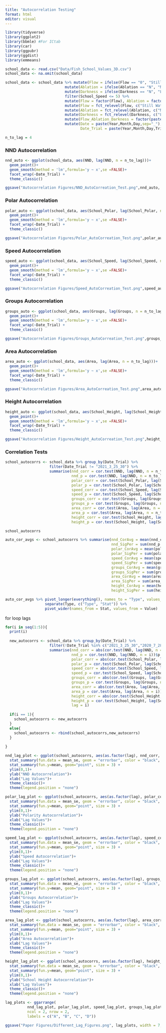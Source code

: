 ```yaml
---
title: "Autocorrelation Testing"
format: html
editor: visual
---
```


```r
library(tidyverse)
library(ggplot2)
library(bbmle) #For ICtab
library(car)
library(ggpubr)
library(ggdist)
library(emmeans)
```

```r
school_data <- read.csv("Data/Fish_School_Values_3D.csv")
school_data <- na.omit(school_data)

school_data <- school_data %>% mutate(Flow = ifelse(Flow == "0", "Still Water", "Flowing Water (2 BL/s)")) %>%
                           mutate(Ablation = ifelse(Ablation == "N", "No Ablation", "Ablated")) %>%
                           mutate(Darkness = ifelse(Darkness == "N", "Light", "Dark")) %>%
                           filter(School_Speed <= 5) %>%
                           mutate(Flow = factor(Flow), Ablation = factor(Ablation), Darkness = factor(Darkness)) %>%
                           mutate(Flow = fct_relevel(Flow, c("Still Water","Flowing Water (2 BL/s)"))) %>%
                           mutate(Ablation = fct_relevel(Ablation, c("No Ablation","Ablated"))) %>%
                           mutate(Darkness = fct_relevel(Darkness, c("Light","Dark"))) %>%
                           mutate(Flow_Ablation_Darkness = factor(paste(Flow,Ablation,Darkness,sep=", "))) %>%
                           mutate(Date = paste(Year,Month,Day,sep="_"),
                                  Date_Trial = paste(Year,Month,Day,Trial,sep="_"),)
```

```r
n_to_lag = 4
```


### NND Autocorrelation

```r

nnd_auto <- ggplot(school_data, aes(NND, lag(NND, n = n_to_lag)))+
  geom_point()+
  geom_smooth(method = 'lm',formula='y ~ x',se =FALSE)+
  facet_wrap(~Date_Trial) +
  theme_classic()

ggsave("Autocorrelation Figures/NND_AutoCorreation_Test.png",nnd_auto, width = 12, height = 12)

```

### Polar Autocorrelation

```r

polar_auto <- ggplot(school_data, aes(School_Polar, lag(School_Polar, n = n_to_lag)))+
  geom_point()+
  geom_smooth(method = 'lm',formula='y ~ x',se =FALSE)+
  facet_wrap(~Date_Trial) +
  theme_classic()

ggsave("Autocorrelation Figures/Polar_AutoCorreation_Test.png",polar_auto, width = 12, height = 12)

```

### Speed Autocorrelation

```r

speed_auto <- ggplot(school_data, aes(School_Speed, lag(School_Speed, n = n_to_lag)))+
  geom_point()+
  geom_smooth(method = 'lm',formula='y ~ x',se =FALSE)+
  facet_wrap(~Date_Trial) +
  theme_classic()

ggsave("Autocorrelation Figures/Speed_AutoCorreation_Test.png",speed_auto, width = 12, height = 12)

```

### Groups Autocorrelation

```r

groups_auto <- ggplot(school_data, aes(Groups, lag(Groups, n = n_to_lag)))+
  geom_point()+
  geom_smooth(method = 'lm',formula='y ~ x',se =FALSE)+
  facet_wrap(~Date_Trial) +
  theme_classic()

ggsave("Autocorrelation Figures/Groups_AutoCorreation_Test.png",groups_auto, width = 12, height = 12)

```

### Area Autocorrelation

```r

area_auto <- ggplot(school_data, aes(Area, lag(Area, n = n_to_lag)))+
  geom_point()+
  geom_smooth(method = 'lm',formula='y ~ x',se =FALSE)+
  facet_wrap(~Date_Trial) +
  theme_classic()

ggsave("Autocorrelation Figures/Area_AutoCorreation_Test.png",area_auto, width = 12, height = 12)

```

### Height Autocorrelation

```r

height_auto <- ggplot(school_data, aes(School_Height, lag(School_Height, n = n_to_lag)))+
  geom_point()+
  geom_smooth(method = 'lm',formula='y ~ x',se =FALSE)+
  facet_wrap(~Date_Trial) +
  theme_classic()

ggsave("Autocorrelation Figures/Height_AutoCorreation_Test.png",height_auto, width = 12, height = 12)

```

### Correlation Tests

```r

school_autocorrs <- school_data %>% group_by(Date_Trial) %>%
                    filter(Date_Trial != "2021_3_25_30") %>%
                    summarise(nnd_corr = cor.test(NND, lag(NND, n = n_to_lag))$estimate,
                              nnd_p = cor.test(NND, lag(NND, n = n_to_lag))$p.value,
                              polar_corr = cor.test(School_Polar, lag(School_Polar, n = n_to_lag))$estimate,
                              polar_p = cor.test(School_Polar, lag(School_Polar, n = n_to_lag))$p.value,
                              speed_corr = cor.test(School_Speed, lag(School_Speed, n = n_to_lag))$estimate,
                              speed_p = cor.test(School_Speed, lag(School_Speed, n = n_to_lag))$p.value,
                              groups_corr = cor.test(Groups, lag(Groups, n = n_to_lag))$estimate,
                              groups_p = cor.test(Groups, lag(Groups, n = n_to_lag))$p.value,
                              area_corr = cor.test(Area, lag(Area, n = n_to_lag))$estimate,
                              area_p = cor.test(Area, lag(Area, n = n_to_lag))$p.value,
                              height_corr = cor.test(School_Height, lag(School_Height, n = n_to_lag))$estimate,
                              height_p = cor.test(School_Height, lag(School_Height, n = n_to_lag))$p.value)

school_autocorrs

auto_cor_avgs <- school_autocorrs %>% summarise(nnd_CorAvg = mean(nnd_corr, na.rm = TRUE),
                                                nnd_SigPer = sum(nnd_p < 0.05,na.rm = TRUE)/n(),
                                                polar_CorAvg = mean(polar_corr, na.rm = TRUE),
                                                polar_SigPer = sum(polar_p < 0.05,na.rm = TRUE)/n(),
                                                speed_CorAvg = mean(speed_corr, na.rm = TRUE),
                                                speed_SigPer = sum(speed_p < 0.05,na.rm = TRUE)/n(),
                                                groups_CorAvg = mean(groups_corr, na.rm = TRUE),
                                                groups_SigPer = sum(groups_p < 0.05,na.rm = TRUE)/n(),
                                                area_CorAvg = mean(area_corr, na.rm = TRUE),
                                                area_SigPer = sum(area_p < 0.05,na.rm = TRUE)/n(),
                                                height_CorAvg = mean(height_corr, na.rm = TRUE),
                                                height_SigPer = sum(height_p < 0.05,na.rm = TRUE)/n())

auto_cor_avgs %>% pivot_longer(everything(), names_to = "Type", values_to = "Value") %>%
                  separate(Type, c("Type", "Stat")) %>%
                  pivot_wider(names_from = Stat, values_from = Value)

```

for loop lags
```r

for(i in seq(1:5)){
  print(i)
  
  new_autocorrs <- school_data %>% group_by(Date_Trial) %>%
                    filter(!Date_Trial %in% c("2021_3_25_30","2020_7_28_29")) %>%
                    summarise(nnd_corr = abs(cor.test(NND, lag(NND, n = i))$estimate),
                              nnd_p = cor.test(NND, lag(NND, n = i))$p.value,
                              polar_corr = abs(cor.test(School_Polar, lag(School_Polar, n = i))$estimate),
                              polar_p = cor.test(School_Polar, lag(School_Polar, n = i))$p.value,
                              speed_corr = abs(cor.test(School_Speed, lag(School_Speed, n = i))$estimate),
                              speed_p = cor.test(School_Speed, lag(School_Speed, n = i))$p.value,
                              groups_corr = abs(cor.test(Groups, lag(Groups, n = i))$estimate),
                              groups_p = cor.test(Groups, lag(Groups, n = i))$p.value,
                              area_corr = abs(cor.test(Area, lag(Area, n = i))$estimate),
                              area_p = cor.test(Area, lag(Area, n = i))$p.value,
                              height_corr = abs(cor.test(School_Height, lag(School_Height, n = i))$estimate),
                              height_p = cor.test(School_Height, lag(School_Height, n = i))$p.value,
                              lag = i)
  
  if(i == 1){
    school_autocorrs <- new_autocorrs
  }
  else{
    school_autocorrs <- rbind(school_autocorrs,new_autocorrs) 
  }
  
}

nnd_lag_plot <- ggplot(school_autocorrs, aes(as.factor(lag), nnd_corr, color = as.factor(lag)))+
  stat_summary(fun.data = mean_se, geom = "errorbar", color = "black", width = 0.25) +
  stat_summary(fun.y=mean, geom="point", size = 3) +
  ylim(0,1)+
  ylab("NND Autocorrelation")+
  xlab("Lag Values")+
  theme_classic()+ 
  theme(legend.position = "none")

polar_lag_plot <- ggplot(school_autocorrs, aes(as.factor(lag), polar_corr, color = as.factor(lag)))+
  stat_summary(fun.data = mean_se, geom = "errorbar", color = "black", width = 0.25) +
  stat_summary(fun.y=mean, geom="point", size = 3) +
  ylim(0,1)+
  ylab("Polarity Autocorrelation")+
  xlab("Lag Values")+
  theme_classic()+ 
  theme(legend.position = "none")

speed_lag_plot <- ggplot(school_autocorrs, aes(as.factor(lag), speed_corr, color = as.factor(lag)))+
  stat_summary(fun.data = mean_se, geom = "errorbar", color = "black", width = 0.25) +
  stat_summary(fun.y=mean, geom="point", size = 3) +
  ylim(0,1)+
  ylab("Speed Autocorrelation")+
  xlab("Lag Values")+
  theme_classic()+ 
  theme(legend.position = "none")

groups_lag_plot <- ggplot(school_autocorrs, aes(as.factor(lag), groups_corr, color = as.factor(lag)))+
  stat_summary(fun.data = mean_se, geom = "errorbar", color = "black", width = 0.25) +
  stat_summary(fun.y=mean, geom="point", size = 3) +
  ylim(0,1)+
  ylab("Groups Autocorrelation")+
  xlab("Lag Values")+
  theme_classic()+ 
  theme(legend.position = "none")

area_lag_plot <- ggplot(school_autocorrs, aes(as.factor(lag), area_corr, color = as.factor(lag)))+
  stat_summary(fun.data = mean_se, geom = "errorbar", color = "black", width = 0.25) +
  stat_summary(fun.y=mean, geom="point", size = 3) +
  ylim(0,1)+
  ylab("Area Autocorrelation")+
  xlab("Lag Values")+
  theme_classic()+ 
  theme(legend.position = "none")

height_lag_plot <- ggplot(school_autocorrs, aes(as.factor(lag), height_corr, color = as.factor(lag)))+
  stat_summary(fun.data = mean_se, geom = "errorbar", color = "black", width = 0.25) +
  stat_summary(fun.y=mean, geom="point", size = 3) +
  ylim(0,1)+
  ylab("School Height Autocorrelation")+
  xlab("Lag Values")+
  theme_classic()+ 
  theme(legend.position = "none")

lag_plots <- ggarrange(
          nnd_lag_plot, polar_lag_plot, speed_lag_plot, groups_lag_plot,
          ncol = 2, nrow = 2,
          labels = c("A", "B", "C", "D"))

ggsave("Paper Figures/Different_Lag_Figures.png", lag_plots, width = 7, height = 7)

```

